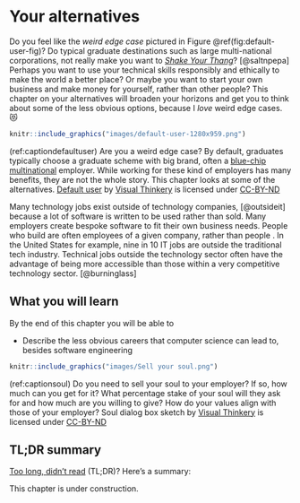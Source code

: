 # Your alternatives {#broadening}

Do you feel like the *weird edge case* pictured in Figure \@ref(fig:default-user-fig)? Do typical graduate destinations such as large multi-national corporations, not really make you want to *[Shake Your Thang](https://en.wikipedia.org/wiki/Shake_Your_Thang)*? [@saltnpepa] Perhaps you want to use your technical skills responsibly and ethically to make the world a better place? Or maybe you want to start your own business and make money for yourself, rather than other people? This chapter on your alternatives will broaden your horizons and get you to think about some of the less obvious options, because I *love* weird edge cases. 😻

```r
knitr::include_graphics("images/default-user-1280x959.png")
```

(ref:captiondefaultuser) Are you a weird edge case? By default, graduates typically choose a graduate scheme with big brand, often a [blue-chip multinational](https://en.wikipedia.org/wiki/Blue_chip_(stock_market)) employer. While working for these kind of employers has many benefits, they are not the whole story. This chapter looks at some of the alternatives. [Default user](https://bryanmmathers.com/default-user/) by [Visual Thinkery](https://visualthinkery.com) is licensed under [CC-BY-ND](https://creativecommons.org/licenses/by-nd/4.0/)

Many technology jobs exist outside of technology companies, [@outsideit] because a lot of software is written to be used rather than sold. Many employers create bespoke software to fit their own business needs. People who build are often employees of a given company, rather than people . In the United States for example, nine in 10 IT jobs are outside the traditional tech industry. Technical jobs outside the technology sector often have the advantage of being more accessible than those within a very competitive technology sector. [@burninglass]

## What you will learn {#ilo11}

By the end of this chapter you will be able to


* Describe the less obvious careers that computer science can lead to, besides software engineering
<!--
Entrepreneur, commercial skills

* What does it mean to be enterprising?
* What is entrepreneurial?
* Saving money

* include part-time work

what is enterprise
https://www.youtube.com/watch?v=YCfMcFR3sGE

see [@innovatorsdilemma]-->

```r
knitr::include_graphics("images/Sell your soul.png")
```

(ref:captionsoul) Do you need to sell your soul to your employer? If so, how much can you get for it? What percentage stake of your soul will they ask for and how much are you willing to give? How do your values align with those of your employer? Soul dialog box sketch by [Visual Thinkery](https://visualthinkery.com/) is licensed under [CC-BY-ND](https://creativecommons.org/licenses/by-nd/4.0/)

<!--
## Silicon Fen

https://www.cst.cam.ac.uk/ring/awards

https://www.cst.cam.ac.uk/supporters-club/recruitment-fair

## Self-employment {#selfie}

## Contract {#contract}

## Freelance {#freelance}

## Part-time {#parttime}


## Startup {#startup}



## Small or medium? {#sme}   


## Science careers {#scareer}

CERN, should go here or Computing your future  

## Teaching: coding their future

The computer scientist [Simon Peyton Jones](https://en.wikipedia.org/wiki/Simon_Peyton_Jones) explains why teachers of computing are crucial from primary school through to secondary school and beyond. Can you inspire the next generation with your knowledge of computing? ,
https://www.youtube.com/watch?v=SwV3QyVc-go

Teaching is not a delivery system, it's an art form.

```r
knitr::include_graphics("images/ken-robinson-teaching.png")
```

(ref:captionkenrob) According to [Ken Robinson](https://en.wikipedia.org/wiki/Ken_Robinson_(educationalist)), teaching is an art form. [@kills1; @kills2] Are you an artist? There is significant demand for artists like you who can teach computing to the next generation. You don't even need to have studied Computer Science to become a teacher of computing. [What teaching is not](https://bryanmmathers.com/what-teaching-is-not/) by [Visual Thinkery](https://visualthinkery.com/) is licensed under [CC-BY-ND](https://creativecommons.org/licenses/by-nd/4.0/)-->

## TL;DR summary {#tldr11}

[Too long, didn't read](https://en.wiktionary.org/wiki/too_long;_didn%27t_read) (TL;DR)? Here's a summary:

This chapter is under construction.
